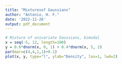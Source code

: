 ```yaml
---
title: "Mixturesof Gaussians"
author: "Antonio, H. F."
date: '2022-11-26'
output: pdf_document
---
```



```r
# Mixture of univariate Gaussians, bimodal
x = seq(-5, 12, length=100)
y = 0.6*dnorm(x, 0, 1) + 0.4*dnorm(x, 5, 2)
par(mar=c(4,4,1,1)+0.1)
plot(x, y, type="l", ylab="Density", las=1, lwd=2)
```


